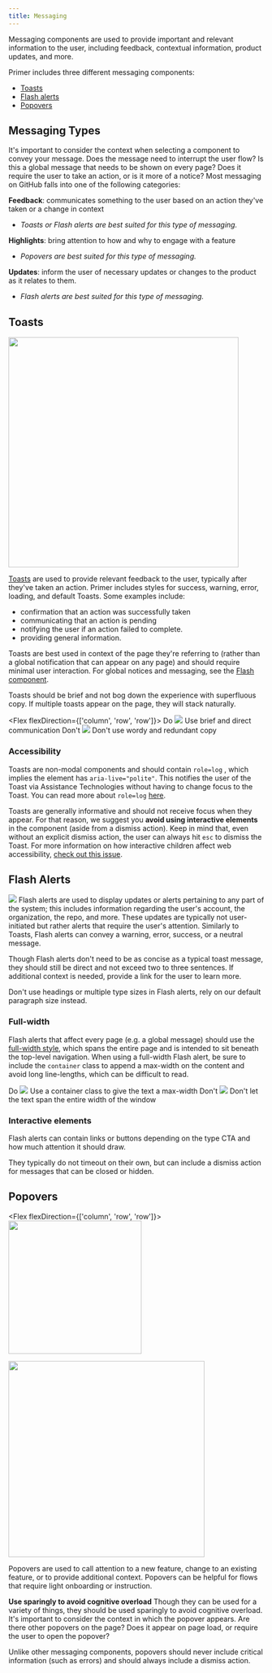 ```yaml
---
title: Messaging
---
```



Messaging components are used to provide important and relevant information to the user, including feedback, contextual information, product updates, and more.

Primer includes three different messaging components:

- [Toasts](https://primer.style/css/components/toasts)
- [Flash alerts](https://primer.style/css/components/alerts)
- [Popovers](https://primer.style/css/components/popover)

## Messaging Types
It's important to consider the context when selecting a component to convey your message. Does the message need to interrupt the user flow? Is this a global message that needs to be shown on every page? Does it require the user to take an action, or is it more of a notice? Most messaging on GitHub falls into one of the following categories:

**Feedback**: communicates something to the user based on an action they've taken or a change in context
- _Toasts or Flash alerts are best suited for this type of messaging._

**Highlights**: bring attention to how and why to engage with a feature
- _Popovers are best suited for this type of messaging._

**Updates**: inform the user of necessary updates or changes to the product as it relates to them.
- _Flash alerts are best suited for this type of messaging._

## Toasts
<Box mb="3">
  <img width="453" src="https://user-images.githubusercontent.com/586552/63105014-f5477a00-bf4d-11e9-954e-f01582a39ef3.png"/>
</Box>

[Toasts](https://primer.style/css/components/toasts) are used to provide relevant feedback to the user, typically after they've taken an action. Primer includes styles for success, warning, error, loading, and default Toasts. Some examples include:

- confirmation that an action was successfully taken
- communicating that an action is pending
- notifying the user if an action failed to complete.
- providing general information.

Toasts are best used in context of the page they're referring to (rather than a global notification that can appear on any page) and should require minimal user interaction. For global notices and messaging, see the [Flash component](#flash-alerts).

Toasts should be brief and not bog down the experience with superfluous copy. If multiple toasts appear on the page, they will stack naturally.

<Flex flexDirection={['column', 'row', 'row']}>
  <Box mr="2"  mb="4">
    <Flex flexDirection="row" alignItems="center" mb="2">
      <CircleOcticon icon={Check} size={16} bg="green.5" color="white" mr="2" p="1"/>
      <Text fontWeight="bold" color="gray.9" ml="1">
        Do
      </Text> 
    </Flex>
    <Box>
      <img src="https://user-images.githubusercontent.com/586552/63106528-06de5100-bf51-11e9-8a5e-98583ed74874.png" />
    </Box>
    <Text fontSize="0" color="gray.5">
      Use brief and direct communication
    </Text>
  </Box>
  <Box mr="2">
    <Flex flexDirection="row" alignItems="center" mb="2">
      <CircleOcticon icon={X} size={16} bg="red.5" color="white" mr="2" p="1"/>
      <Text fontWeight="bold" color="gray.9" ml="1">
        Don't
      </Text> 
    </Flex>
    <Box borderRadius="3">
      <img src="https://user-images.githubusercontent.com/586552/63106527-06de5100-bf51-11e9-858c-72de6a5c728a.png" />
    </Box>
    <Text fontSize="0" color="gray.5">
      Don't use wordy and redundant copy
    </Text>
  </Box>
</Flex>

### Accessibility
Toasts are non-modal components and should contain `role=log` , which implies the element has `aria-live="polite"`. This notifies the user of the Toast via Assistance Technologies without having to change focus to the Toast. You can read more about `role=log` [here](https://www.w3.org/WAI/WCAG21/Techniques/aria/ARIA23).

Toasts are generally informative and should not receive focus when they appear. For that reason, we suggest you **avoid using interactive elements** in the component (aside from a dismiss action). Keep in mind that, even without an explicit dismiss action, the user can always hit `esc` to dismiss the Toast. For more information on how interactive children affect web accessibility, [check out this issue](https://github.com/jackbsteinberg/std-toast/issues/29).


## Flash Alerts
<img src="https://user-images.githubusercontent.com/586552/63052321-055b4d00-bead-11e9-95ba-1d4cdfb34dae.png" />
Flash alerts are used to display updates or alerts pertaining to any part of the system; this includes information regarding the user's account, the organization, the repo, and more. These updates are typically not user-initiated but rather alerts that require the user's attention. Similarly to Toasts, Flash alerts can convey a warning, error, success, or a neutral message.

Though Flash alerts don't need to be as concise as a typical toast message, they should still be direct and not exceed two to three sentences. If additional context is needed, provide a link for the user to learn more. 

Don't use headings or multiple type sizes in Flash alerts, rely on our default paragraph size instead.

### Full-width

Flash alerts that affect every page (e.g. a global message) should use the [full-width style](https://primer.style/css/components/alerts), which spans the entire page and is intended to sit beneath the top-level navigation. When using a full-width Flash alert, be sure to include the `container` class to append a max-width on the content and avoid long line-lengths, which can be difficult to read.

<Flex flexDirection="column">
  <Box width="100%" mr="2"  mb="4">
    <Flex flexDirection="row" alignItems="center" mb="2">
      <CircleOcticon icon={Check} size={16} bg="green.5" color="white" mr="2" p="1"/>
      <Text fontWeight="bold" color="gray.9" ml="1">
        Do
      </Text> 
    </Flex>
    <Box>
      <img src="https://user-images.githubusercontent.com/586552/63046880-46e5fb00-bea1-11e9-836d-be1b1c7d963f.png" />
    </Box>
    <Text fontSize="0" color="gray.5">
      Use a container class to give the text a max-width
    </Text>
  </Box>
  <Box width="100%" mr="2">
    <Flex flexDirection="row" alignItems="center" mb="2">
      <CircleOcticon icon={X} size={16} bg="red.5" color="white" mr="2" p="1"/>
      <Text fontWeight="bold" color="gray.9" ml="1">
        Don't
      </Text> 
    </Flex>
    <Box borderRadius="3">
      <img src="https://user-images.githubusercontent.com/586552/63046881-46e5fb00-bea1-11e9-87ee-80dbeb0bea1c.png" />
    </Box>
    <Text fontSize="0" color="gray.5">
      Don't let the text span the entire width of the window
    </Text>
  </Box>
</Flex>

### Interactive elements
Flash alerts can contain links or buttons depending on the type CTA and how much attention it should draw.

They typically do not timeout on their own, but can include a dismiss action for messages that can be closed or hidden.

## Popovers
<Flex flexDirection={['column', 'row', 'row']}>
  <Box mr="3"  mb="2">
    <img width="262" src="https://user-images.githubusercontent.com/586552/63109550-8111d400-bf57-11e9-8714-46607da2f2ba.png" />
    
  </Box>
  <Box mb="2">
    <img width="386" src="https://user-images.githubusercontent.com/586552/63109551-8111d400-bf57-11e9-893b-2cdeffffd147.png" />
  </Box>
</Flex>

Popovers are used to call attention to a new feature, change to an existing feature, or to provide additional context. Popovers can be helpful for flows that require light onboarding or instruction.

**Use sparingly to avoid cognitive overload**
Though they can be used for a variety of things, they should be used sparingly to avoid cognitive overload. It's important to consider the context in which the popover appears. Are there other popovers on the page? Does it appear on page load, or require the user to open the popover? 

Unlike other messaging components, popovers should never include critical information (such as errors) and should always include a dismiss action.


